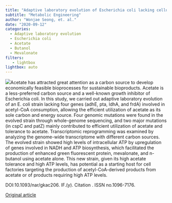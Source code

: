```yaml
---
title: "Adaptive laboratory evolution of Escherichia coli lacking cellular byproduct formation for enhanced acetate utilization through compensatory ATP consumption"
subtitle: "Metabolic Engineering"
author: "Wonjae Seong, et. al."
date: "2020-09-12"
categories:
  - Adaptive laboratory evolution
  - Escherichia coli
  - Acetate
  - Butanol
  - Mevalonate
filters:
   - lightbox
lightbox: auto
---
```


![](images/paste-4C9AF932.png)Acetate has attracted great attention as a carbon source to develop economically feasible bioprocesses for sustainable bioproducts. Acetate is a less-preferred carbon source and a well-known growth inhibitor of Escherichia coli. In this study, we carried out adaptive laboratory evolution of an E. coli strain lacking four genes (adhE, pta, ldhA, and frdA) involved in acetyl-CoA consumption, allowing the efficient utilization of acetate as its sole carbon and energy source. Four genomic mutations were found in the evolved strain through whole-genome sequencing, and two major mutations (in cspC and patZ) mainly contributed to efficient utilization of acetate and tolerance to acetate. Transcriptomic reprogramming was examined by analyzing the genome-wide transcriptome with different carbon sources. The evolved strain showed high levels of intracellular ATP by upregulation of genes involved in NADH and ATP biosynthesis, which facilitated the production of enhanced green fluorescent protein, mevalonate, and n-butanol using acetate alone. This new strain, given its high acetate tolerance and high ATP levels, has potential as a starting host for cell factories targeting the production of acetyl-CoA-derived products from acetate or of products requiring high ATP levels.

DOI:10.1093/nar/gkac206. IF.(y). Citation . ISSN no.1096-7176.

[Original article](https://pubmed.ncbi.nlm.nih.gov/32931907/){.external target="_blank"}
